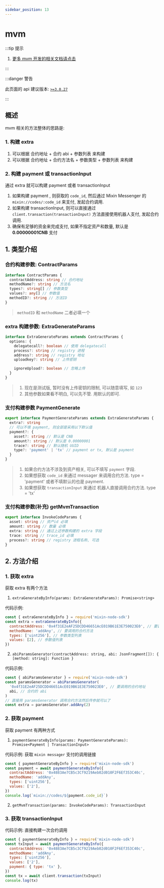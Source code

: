 ```yaml
---
sidebar_position: 13
---
```


# mvm

:::tip 提示

1. [更多 mvm 开发的相关文档请点击](https://mvm.dev/zh/reference/intro.html)

:::

:::danger 警告

此页面的 api 建议版本: [`>=3.0.27`](https://www.npmjs.com/package/mixin-node-sdk)

:::

## 概述

mvm 相关的方法整体的思路是:

### 1. 构建 **extra**

1. 可以根据 合约地址 + 合约 abi + 参数列表 来构建
2. 可以根据 合约地址 + 合约方法名 + 参数类型 + 参数列表 来构建

### 2. 构建 **payment** 或 **transactionInput**

通过 extra 就可以构建 payment 或者 transactionInput

1. 如果构建 payment , 则获取的 `code_id`, 然后通过 Mixin Messenger 的 `mixin://codes/:code_id` 来支付, 发起合约调用.
2. 如果构建 transactionInput, 则可以直接通过 `client.transaction(transactionInput)` 方法直接使用机器人支付, 发起合约调用.
3. 确保有足够的资金来完成支付, 如果不指定资产和数量, 默认是 **0.00000001CNB** 支付

## 1. 类型介绍

### 合约构建参数: **ContractParams**

```ts
interface ContractParams {
  contractAddress: string // 合约地址
  methodName?: string // 方法名
  types?: string[] // 参数类型
  values?: any[] // 参数值
  methodID?: string // 方法ID
}
```

> `methodID` 和 `methodName` 二者必填一个

### extra 构建参数: **ExtraGenerateParams**

```ts
interface ExtraGenerateParams extends ContractParams {
  options: {
    delegatecall?: boolean // 使用 delegatecall
    process?: string // registry 进程
    address?: string // registry 地址
    uploadkey?: string // 上传密钥

    ignoreUpload?: boolean // 忽略上传
  }
}
```

> 1. 现在是测试版, 暂时没有上传密钥的限制, 可以随意填写, 如 `123`
> 2. 其他参数如果看不明白, 可以先不管. 用默认的即可.

### 支付构建参数 **PaymentGenerate**

```ts
export interface PaymentGenerateParams extends ExtraGenerateParams {
  extra?: string
  // 可以不填 payment, 则全部是采用以下默认值
  payment?: {
    asset?: string // 默认是 CNB
    amount?: string // 默认是 0.00000001
    trace?: string // 默认随机 UUID
    type?: 'payment' | 'tx' // payment or tx, 默认是 payment
  }
}
```

> 1. 如果合约方法不涉及到资产相关, 可以不填写 `payment` 字段.
> 2. 如果想获取 `code_id` 来通过 messager 来调用合约方法. type = 'payment' 或者不填默认的也是 payment.
> 3. 如果想获取 `transactionInput` 来通过 机器人直接调用合约方法. type = 'tx'

### 支付构建参数(补充) **getMvmTransaction**

```ts
export interface InvokeCodeParams {
  asset: string // 资产id 必填
  amount: string // 数量 必填
  extra: string // 通过上述参数构建的 extra 字段
  trace: string // trace_id 必填
  process?: string // registry 进程名称, 可选
}
```

## 2. 方法介绍

### 1. 获取 extra

获取 extra 有两个方法

1. `extraGenerateByInfo(params: ExtraGenerateParams): Promise<string>`

代码示例:

```js
const { extraGenerateByInfo } = require('mixin-node-sdk')
const extra = extraGenerateByInfo({
  contractAddress: '0x4f31E2eAF25DCDD46651AcE019B61E3E750023E0', // 要调用的合约地址
  methodName: 'addAny', // 要调用的合约方法
  types: ['uint256'], // 参数类型列表
  values: [2], // 参数值列表
})
```

2. `abiParamsGenerator(contractAddress: string, abi: JsonFragment[]): { [method: string]: Function }`

代码示例:

```js
const { abiParamsGenerator } = require('mixin-node-sdk')
const paramsGenerator = abiParamsGenerator(
  '0x4f31E2eAF25DCDD46651AcE019B61E3E750023E0', // 要调用的合约地址
  abi, // 合约的 abi
)
// 直接用 paramsGenerator 调用合约方法然后传参就可以了
const extra = paramsGenerator.addAny(2)
```

### 2. 获取 payment

获取 payment 有两种方式

1. `paymentGenerateByInfo(params: PaymentGenerateParams): Promise<Payment | TransactionInput>`

代码示例: 获取 `mixin messager` 支付的调用链接

```js
const { paymentGenerateByInfo } = require('mixin-node-sdk')
const payment = await paymentGenerateByInfo({
  contractAddress: '0x4883Ae7CB5c3Cf9219Aeb02d010F2F6Ef353C40c',
  methodName: 'addAny',
  types: ['uint256'],
  values: ['2'],
})
console.log(`mixin://codes/${payment.code_id}`)
```

2. `getMvmTransaction(params: InvokeCodeParams): TransactionInput`

### 3. 获取 transactionInput

代码示例: 直接构建一次合约调用

```js
const { paymentGenerateByInfo } = require('mixin-node-sdk')
const txInput = await paymentGenerateByInfo({
  contractAddress: '0x4883Ae7CB5c3Cf9219Aeb02d010F2F6Ef353C40c',
  methodName: 'addAny',
  types: ['uint256'],
  values: ['2'],
  payment: { type: 'tx' },
})
const tx = await client.transaction(txInput)
console.log(tx)
```
